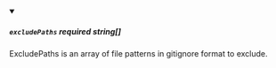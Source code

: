 
<details className="config-field" data-expandable="false" open>
<summary>

##### `excludePaths` <span class="config-field-required" data-required="false">required</span> <span class="config-field-type">string[]</span> <span class="config-field-default"></span> <span class="config-field-enum"></span>

ExcludePaths is an array of file patterns in gitignore format to exclude.

</summary>



</details>
